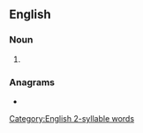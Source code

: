 ==English==

===Noun===
{{head|en|noun form}}

# {{plural of|en|horseback}}

===Anagrams===
* {{anagrams|en|a=abcehkorss|backshores}}

[[Category:English 2-syllable words]]